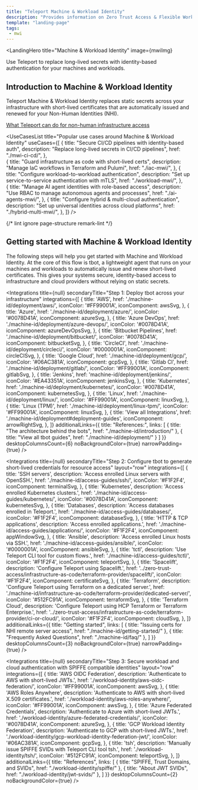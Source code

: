 ```yaml
---
title: "Teleport Machine & Workload Identity"
description: "Provides information on Zero Trust Access & Flexible Workload Identity."
template: "landing-page"
tags:
 - mwi
---
```




<LandingHero
  title="Machine & Workload Identity"
  image={mwiImg}
>

Use Teleport to replace long-lived secrets with identity-based authentication for your machines and workloads.

## Introduction to Machine & Workload Identity

Teleport Machine & Workload Identity replaces static secrets across your infrastructure with short-lived certificates that are automatically issued and renewed for your Non-Human Identities (NHI).

[What Teleport can do for non-human infrastructure access](./introduction.mdx)

</LandingHero>

<UseCasesList
  title="Popular use cases around Machine & Workload Identity"
  useCases={[
    {
      title: "Secure CI/CD pipelines with identity-based auth",
      description: "Replace long-lived secrets in CI/CD pipelines",
      href: "./mwi-ci-cd/",
    },  
    {
      title: "Guard infrastructure as code with short-lived certs",
      description: "Manage IaC workflows in Terraform and Pulumi",
      href: "./iac-mwi/",
    },
    {
      title: "Configure workload-to-workload authentication",
      description: "Set up service-to-service authentication with mTLS",
      href: "./workload-mwi/",
    },  
    {
      title: "Manage AI agent identities with role-based access",
      description: "Use RBAC to manage autonomous agents and processes",
      href: "./ai-agents-mwi/",
    },
    {
      title: "Configure hybrid & multi-cloud authentication",
      description: "Set up universal identities across cloud platforms",
      href: "./hybrid-multi-mwi/",
    },
  ]}
/>

{/* lint ignore page-structure remark-lint */}

## Getting started with Machine & Workload Identity

The following steps will help you get started with Machine and Workload Identity. At the core of this flow is tbot, a lightweight agent that runs on your machines and workloads to automatically issue and renew short-lived certificates. This gives your systems secure, identity-based access to infrastructure and cloud providers without relying on static secrets.

<Integrations
  title={null}
  secondaryTitle="Step 1: Deploy tbot across your infrastructure"
  integrations={[
    {
      title: 'AWS',
      href: './machine-id/deployment/aws/',
      iconColor: '#FF99001A',
      iconComponent: awsSvg,
    },
    {
      title: 'Azure',
      href: './machine-id/deployment/azure/',
      iconColor: '#0078D41A',
      iconComponent: azureSvg,
    },
    {
      title: 'Azure DevOps',
      href: './machine-id/deployment/azure-devops/',
      iconColor: '#0078D41A',
      iconComponent: azureDevOpsSvg,
    },
    {
      title: 'Bitbucket Pipelines',
      href: './machine-id/deployment/bitbucket/',
      iconColor: '#0078D41A',
      iconComponent: bitbucketSvg,
    },
    {
      title: 'CircleCI',
      href: './machine-id/deployment/circleci/',
      iconColor: '#0000001A',
      iconComponent: circleCISvg,
    },
    {
      title: 'Google Cloud',
      href: './machine-id/deployment/gcp/',
      iconColor: '#06AC381A',
      iconComponent: gcpSvg,
    },
    {
      title: 'Gitlab CI',
      href: './machine-id/deployment/gitlab/',
      iconColor: '#FF99001A',
      iconComponent: gitlabSvg,
    },
    {
      title: 'Jenkins',
      href: 'machine-id/deployment/jenkins/',
      iconColor: '#EA43351A',
      iconComponent: jenkinsSvg,
    },
    {
      title: 'Kubernetes',
      href: './machine-id/deployment/kubernetes/',
      iconColor: '#0078D41A',
      iconComponent: kubernetesSvg,
    },
    {
      title: 'Linux',
      href: './machine-id/deployment/linux/',
      iconColor: '#FF99001A',
      iconComponent: linuxSvg,
    },
    {
      title: 'Linux (TPM)',
      href: './machine-id/deployment/linux-tpm/',
      iconColor: '#FF99001A',
      iconComponent: linuxSvg,
    }, 
    {
      title: 'View all Integrations',
      href: './machine-id/deployment#deployment-guides',
      iconComponent: arrowRightSvg,
    },
  ]}
    additionalLinks={{
    title: "References:",
    links: [
    {
      title: "The architecture behind the bots",
      href: "./machine-id/introduction/"
    },
    {
      title: "View all tbot guides",
      href: "./machine-id/deployment/"
    }
  ]
  }}
  desktopColumnsCount={6}
  noBackgroundColor={true}
  narrowPadding={true}
/>

<Integrations
  title={null}
  secondaryTitle="Step 2: Configure tbot to generate short-lived credentials for resource access"
  layout="row"
  integrations={[
    {
      title: 'SSH servers',
      description: 'Access enrolled Linux servers with OpenSSH.',
      href: './machine-id/access-guides/ssh/',
      iconColor: '#F1F2F4',
      iconComponent: terminalSvg,
    },
    {
      title: 'Kubernetes',
      description: 'Access enrolled Kubernetes clusters.',
      href: './machine-id/access-guides/kubernetes/',
      iconColor: '#0078D41A',
      iconComponent: kubernetesSvg,
    },
    {
      title: 'Databases',
      description: 'Access databases enrolled in Teleport.',
      href: './machine-id/access-guides/databases/',
      iconColor: '#F1F2F4',
      iconComponent: databaseSvg,
    },
    {
      title: 'HTTP & TCP applications',
      description: 'Access enrolled applications.',
      href: './machine-id/access-guides/applications/',
      iconColor: '#F1F2F4',
      iconComponent: appWindowSvg,
    },
    {
      title: 'Ansible',
      description: 'Access enrolled Linux hosts via SSH.',
      href: './machine-id/access-guides/ansible/',
      iconColor: '#0000001A',
      iconComponent: ansibleSvg,
    },
    {
      title: 'tctl',
      description: 'Use Teleport CLI tool for custom flows.',
      href: './machine-id/access-guides/tctl/',
      iconColor: '#F1F2F4',
      iconComponent: teleportSvg,
    },
    {
      title: 'Spacelift',
      description: 'Configure Teleport using Spacelift.',
      href: '../zero-trust-access/infrastructure-as-code/terraform-provider/spacelift/',
      iconColor: '#F1F2F4',
      iconComponent: certificateSvg,
    },
    {
      title: 'Terraform',
      description: 'Configure Teleport using Terraform on a dedicated server.',
      href: './machine-id/infrastructure-as-code/terraform-provider/dedicated-server/',
      iconColor: '#512FC91A',
      iconComponent: terraformSvg,
    },
    {
      title: 'Terraform Cloud',
      description: 'Configure Teleport using HCP Terraform or Terraform Enterprise.',
      href: '../zero-trust-access/infrastructure-as-code/terraform-provider/ci-or-cloud/',
      iconColor: '#F1F2F4',
      iconComponent: cloudSvg,
    },
  ]}
  additionalLinks={{
    title: "Getting started",
    links: [
    {
      title: "Issuing certs for NHI remote server access",
      href: "./machine-id/getting-started/"
    },
    {
      title: "Frequently Asked Questions",
      href: "./machine-id/faq/"
    },
  ]
  }}
  desktopColumnsCount={3}
  noBackgroundColor={true}
  narrowPadding={true}
/>

<Integrations
  title={null}
  secondaryTitle="Step 3: Secure workload and cloud authentication with SPIFFE compatible identities"
  layout="row"
  integrations={[
    {
      title: 'AWS OIDC Federation',
      description: 'Authenticate to AWS with short-lived JWTs.',
      href: './workload-identity/aws-oidc-federation/',
      iconColor: '#FF99001A',
      iconComponent: awsSvg,
    },
    {
      title: 'AWS Roles Anywhere',
      description: 'Authenticate to AWS with short-lived X.509 certificates.',
      href: './workload-identity/aws-roles-anywhere/',
      iconColor: '#FF99001A',
      iconComponent: awsSvg,
    },
    {
      title: 'Azure Federated Credentials',
      description: 'Authenticate to Azure with short-lived JWTs.',
      href: './workload-identity/azure-federated-credentials/',
      iconColor: '#0078D41A',
      iconComponent: azureSvg,
    },
    {
      title: 'GCP Workload Identity Federation',
      description: 'Authenticate to GCP with short-lived JWTs.',
      href: './workload-identity/gcp-workload-identity-federation-jwt/',
      iconColor: '#06AC381A',
      iconComponent: gcpSvg,
    },
    {
      title: 'tsh',
      description: 'Manually issue SPIFFE SVIDs with Teleport CLI tool tsh.',
      href: './workload-identity/tsh/',
      iconColor: '#512FC91A',
      iconComponent: teleportSvg,
    },
  ]}
  additionalLinks={{
    title: "References",
    links: [
    {
      title: "SPIFFE, Trust Domains, and SVIDs",
      href: "./workload-identity/spiffe/"
    },
    {
      title: "About JWT SVIDs",
      href: "./workload-identity/jwt-svids/"
    },
  ]
  }}
  desktopColumnsCount={2}
  noBackgroundColor={true}
/>